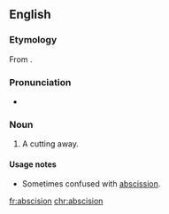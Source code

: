 ==English==

===Etymology===
From {{etyl|la|en}} {{m|la|abscisiō}}.

===Pronunciation===
* {{a|US}} {{IPA|/æbˈsɪ.ʒn̩/}}

===Noun===
{{en-noun}}

# A cutting away. {{defdate|First attested around 1350 to 1470.}}

====Usage notes====
* Sometimes confused with [[abscission]].

[[fr:abscision]]
[[chr:abscision]]